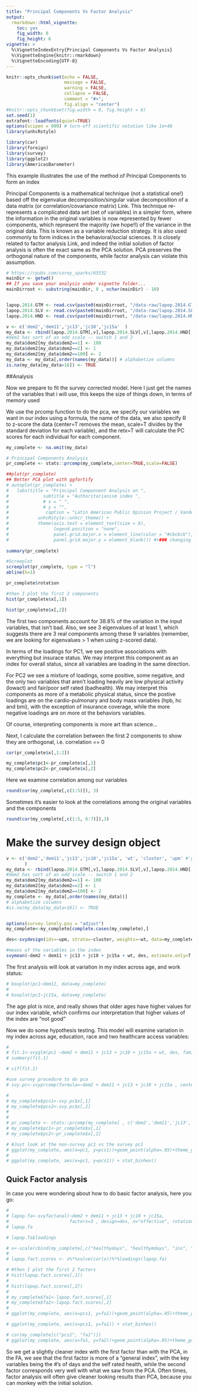 ```yaml
---
title: "Principal Components Vs Factor Analysis"
output:
  rmarkdown::html_vignette:
    toc: yes
    fig_width: 8
    fig_height: 6
vignette: >
  %\VignetteIndexEntry{Principal Components Vs Factor Analysis}
  %\VignetteEngine{knitr::rmarkdown}
  %\VignetteEncoding{UTF-8}
---
```


```r
knitr::opts_chunk$set(echo = FALSE, 
                      message = FALSE, 
                      warning = FALSE, 
                      collapse = FALSE,
                      comment = "#>",
                      fig.align = "center")
#knitr::opts_chunk$set(fig.width = 8, fig.height = 6)
set.seed(1)
extrafont::loadfonts(quiet=TRUE)
options(scipen = 999) # turn-off scientific notation like 1e+48
library(unhcRstyle)

library(car)
library(foreign)
library(survey)
library(ggplot2)
library(AmericasBarometer)
```

This example illustrates the use of the method of Principal Components to form an index  

Principal Components is a mathematical technique (not a statistical one!) based off the eigenvalue decomposition/singular value decomposition of a data matrix (or correlation/covariance matrix) Link. This technique re-represents a complicated data set (set of variables) in a simpler form, where the information in the original variables is now represented by fewer components, which represent the majority (we hope!!) of the variance in the original data. This is known as a variable reduction strategy. It is also used commonly to form indices in the behavioral/social sciences. It is closely related to factor analysis Link, and indeed the initial solution of factor analysis is often the exact same as the PCA solution. PCA preserves the orthogonal nature of the components, while factor analysis can violate this assumption.


```r
# https://rpubs.com/corey_sparks/65532
mainDir <- getwd()
## If you save your analysis under vignette folder...
mainDirroot <- substring(mainDir, 0 , nchar(mainDir) - 10)


lapop.2014.GTM <- read.csv(paste0(mainDirroot, "/data-raw/lapop.2014.GTM.csv"))
lapop.2014.SLV <- read.csv(paste0(mainDirroot, "/data-raw/lapop.2014.SLV.csv"))
lapop.2014.HND <- read.csv(paste0(mainDirroot, "/data-raw/lapop.2014.HND.csv"))
```



```r

v <- c('dem2','dem11','jc13','jc10','jc15a'  )
my_data <- rbind(lapop.2014.GTM[,v],lapop.2014.SLV[,v],lapop.2014.HND[,v])
#dem2 has sort of an odd scale -- switch 1 and 2
my_data$dem2[my_data$dem2==1] <- 100
my_data$dem2[my_data$dem2==2] <- 1
my_data$dem2[my_data$dem2==100] <- 2
my_data <- my_data[,order(names(my_data))] # alphabetize columns
is.na(my_data[my_data>16]) <- TRUE


```

##Analysis

Now we prepare to fit the survey corrected model. Here I just get the names of the variables that i will use, this keeps the size of things down, in terms of memory used


We use the prcomp function to do the pca, we specify our variables we want in our index using a formula, the name of the data, we also specify R to z-score the data (center=T removes the mean, scale=T divides by the standard deviation for each variable), and the retx=T will calculate the PC scores for each individual for each component.
```r
my_complete <- na.omit(my_data)

# Principal Components Analysis
pr_complete <- stats::prcomp(my_complete,center=TRUE,scale=FALSE)

##plot(pr_complete)
## Better PCA plot with ggfortify
# autoplot(pr_complete) +
#   labs(title = "Principal Componnent Analysis on ", 
#             subtitle = "Authoritarianism index ",
#             # x = " ", 
#             # y = "",
#              caption = "Latin American Public Opinion Project / Vanderbilt University") +
#           unhcRstyle::unhcr_theme() +
#           theme(axis.text = element_text(size = 6),
#                 legend.position = "none",
#                 panel.grid.major.x = element_line(color = "#cbcbcb"), 
#                 panel.grid.major.y = element_blank()) #+### changing grid line that should appear) +
         
summary(pr_complete)

```

```r

#Screeplot
screeplot(pr_complete, type = "l")
abline(h=1)

```

```r

pr_complete$rotation


```


```r

#then I plot the first 2 components
hist(pr_complete$x[,1])

hist(pr_complete$x[,2])

```




The first two components account for 38.8% of the variation in the input variables, that isn’t bad. Also, we see 3 eigenvalues of at least 1, which suggests there are 3 real components among these 9 variables (remember, we are looking for eigenvalues > 1 when using z-scored data).

In terms of the loadings for PC1, we see positive associations with everything but insurace status. We may interpret this component as an index for overall status, since all variables are loading in the same direction.

For PC2 we see a mixture of loadings, some positive, some negative, and the only two variables that aren’t loading heavily are low physical activity (lowact) and fair/poor self rated (badhealth). We may interpret this components as more of a metabolic physical status, since the postive loadings are on the cardio-pulmonary and body mass variables (hpb, hc and bmi), with the exception of insurance coverage, while the more negative loadings are on more ot the behaviors variables.

Of course, interpreting components is more art than science…

Next, I calculate the correlation between the first 2 components to show they are orthogonal, i.e. correlation == 0


```r
cor(pr_complete$x[,1:2])

```


```r


my_complete$pc1<-pr_complete$x[,1]
my_complete$pc2<-pr_complete$x[,2]

```

Here we examine correlation among our variables

```r


round(cor(my_complete[,c(1:5)]), 3)
```



Sometimes it’s easier to look at the correlations among the original variables and the components
```r


round(cor(my_complete[,c(1:5, 6:7)]),3)
```
# Make the survey design object

```r

v <- c('dem2','dem11','jc13','jc10','jc15a', 'wt', 'cluster', 'upm' #'gestrat', 'weight1500'
       )
my_data <- rbind(lapop.2014.GTM[,v],lapop.2014.SLV[,v],lapop.2014.HND[,v])
#dem2 has sort of an odd scale -- switch 1 and 2
my_data$dem2[my_data$dem2==1] <- 100
my_data$dem2[my_data$dem2==2] <- 1
my_data$dem2[my_data$dem2==100] <- 2
my_complete <- my_data[,order(names(my_data))] 
# alphabetize columns
#is.na(my_data[my_data>16]) <- TRUE


options(survey.lonely.psu = "adjust")
my_complete<-my_complete[complete.cases(my_complete),]

des<-svydesign(ids=~upm, strata=~cluster, weights=~wt, data=my_complete , nest=T)

```


```r

#means of the variables in the index
svymean(~dem2 + dem11 + jc13 + jc10 + jc15a + wt, des, estimate.only=T )

```


The first analysis will look at variation in my index across age, and work status:
```r

# boxplot(pc1~dem11, data=my_complete)
# 
# boxplot(pc1~jc15a, data=my_complete)
```



The age plot is nice, and really shows that older ages have higher values for our index variable, which confirms our interpretation that higher values of the index are “not good”

Now we do some hypothesis testing. This model will examine variation in my index across age, education, race and two healthcare access variables:
```r

# 
# fit.1<-svyglm(pc1 ~dem2 + dem11 + jc13 + jc10 + jc15a + wt, des, family=gaussian)
# summary(fit.1)

```


```r

# vif(fit.1)

```


```r

#use survey procedure to do pca
# svy.pc<-svyprcomp(formula=~dem2 + dem11 + jc13 + jc10 + jc15a , center=T, scale.=T,scores=T, des)

```


```r
# 
# my_complete$pcs1<-svy.pc$x[,1]
# my_complete$pcs2<-svy.pc$x[,2]
# 
# 
# pr_complete <- stats::prcomp(my_complete[ , c('dem2','dem11','jc13','jc10','jc15a')],center=TRUE,scale=FALSE)
# my_complete$pc1<-pr_complete$x[,1]
# my_complete$pc2<-pr_complete$x[,2]


```


```r

# #Just look at the non-survey pc1 vs the survey pc1
# ggplot(my_complete, aes(x=pc1, y=pcs1))+geom_point(alpha=.05)+theme_gray()
# 
# ggplot(my_complete, aes(x=pc1, y=pcs1)) + stat_binhex()

```


## Quick Factor analysis

In case you were wondering about how to do basic factor analysis, here you go:

```r

# 
# lapop.fa<-svyfactanal(~dem2 + dem11 + jc13 + jc10 + jc15a, 
#                       factors=3 , design=des, n="effective", rotation="varimax")
# lapop.fa

```


```r

# lapop.fa$loadings

```


```r

# x<-scale(cbind(my_complete[,c("healthydays", "healthymdays", "ins", "smoke", "lowact", "hbp", "hc", "bmi", "badhealth")]))
# 
# lapop.fact.scores <- x%*%solve(cor(x))%*%loadings(lapop.fa)


```


```r

# #then I plot the first 2 factors
# hist(lapop.fact.scores[,1])
# 
# hist(lapop.fact.scores[,2])
# 
# my_complete$fa1<-lapop.fact.scores[,1]
# my_complete$fa2<-lapop.fact.scores[,2]
# 
# ggplot(my_complete, aes(x=pcs1, y=fa1))+geom_point(alpha=.05)+theme_gray()

```


```r

# ggplot(my_complete, aes(x=pcs1, y=fa1)) + stat_binhex()

```


```r

# cor(my_complete[c("pcs1", "fa1")])
# ggplot(my_complete, aes(x=fa1, y=fa2))+geom_point(alpha=.05)+theme_gray()

```

So we get a slightly cleaner index with the first factor than with the PCA, in the FA, we see that the first factor is more of a “general index”, with the key variables being the #’s of days and the self rated health, while the second factor corresponds very well with what we saw from the PCA. Often times, factor analysis will often give cleaner looking results than PCA, because you can monkey with the initial solution.

